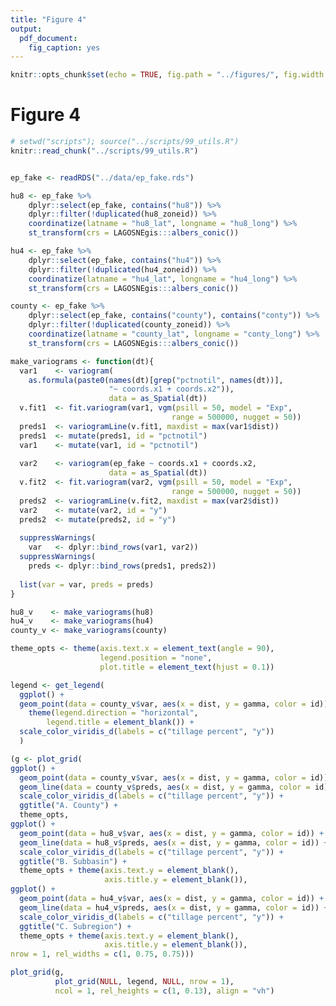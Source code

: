 ```yaml
---
title: "Figure 4"
output:
  pdf_document:
    fig_caption: yes
---
```


```r
knitr::opts_chunk$set(echo = TRUE, fig.path = "../figures/", fig.width = 5, fig.height = 6)
```

# Figure 4

```r
# setwd("scripts"); source("../scripts/99_utils.R")
knitr::read_chunk("../scripts/99_utils.R")
```

```r

```

```r
ep_fake <- readRDS("../data/ep_fake.rds")

hu8 <- ep_fake %>%
    dplyr::select(ep_fake, contains("hu8")) %>%
    dplyr::filter(!duplicated(hu8_zoneid)) %>%
    coordinatize(latname = "hu8_lat", longname = "hu8_long") %>%
    st_transform(crs = LAGOSNEgis:::albers_conic())

hu4 <- ep_fake %>%
    dplyr::select(ep_fake, contains("hu4")) %>%
    dplyr::filter(!duplicated(hu4_zoneid)) %>%
    coordinatize(latname = "hu4_lat", longname = "hu4_long") %>%
    st_transform(crs = LAGOSNEgis:::albers_conic())

county <- ep_fake %>%
    dplyr::select(ep_fake, contains("county"), contains("conty")) %>%
    dplyr::filter(!duplicated(county_zoneid)) %>%
    coordinatize(latname = "county_lat", longname = "conty_long") %>%
    st_transform(crs = LAGOSNEgis:::albers_conic())

make_variograms <- function(dt){
  var1    <- variogram(
    as.formula(paste0(names(dt)[grep("pctnotil", names(dt))], 
                      "~ coords.x1 + coords.x2")), 
                      data = as_Spatial(dt))
  v.fit1  <- fit.variogram(var1, vgm(psill = 50, model = "Exp", 
                                    range = 500000, nugget = 50))
  preds1  <- variogramLine(v.fit1, maxdist = max(var1$dist))
  preds1  <- mutate(preds1, id = "pctnotil") 
  var1    <- mutate(var1, id = "pctnotil")
  
  var2    <- variogram(ep_fake ~ coords.x1 + coords.x2, 
                      data = as_Spatial(dt))
  v.fit2  <- fit.variogram(var2, vgm(psill = 50, model = "Exp", 
                                    range = 500000, nugget = 50))
  preds2  <- variogramLine(v.fit2, maxdist = max(var2$dist))  
  var2    <- mutate(var2, id = "y")
  preds2  <- mutate(preds2, id = "y")
  
  suppressWarnings(
    var   <- dplyr::bind_rows(var1, var2))
  suppressWarnings(
    preds <- dplyr::bind_rows(preds1, preds2))
  
  list(var = var, preds = preds)
}  

hu8_v    <- make_variograms(hu8)
hu4_v    <- make_variograms(hu4)
county_v <- make_variograms(county)

theme_opts <- theme(axis.text.x = element_text(angle = 90), 
                    legend.position = "none", 
                    plot.title = element_text(hjust = 0.1))

legend <- get_legend(
  ggplot() +
  geom_point(data = county_v$var, aes(x = dist, y = gamma, color = id)) + 
    theme(legend.direction = "horizontal", 
        legend.title = element_blank()) +
  scale_color_viridis_d(labels = c("tillage percent", "y"))
  )

(g <- plot_grid(
ggplot() +
  geom_point(data = county_v$var, aes(x = dist, y = gamma, color = id)) +
  geom_line(data = county_v$preds, aes(x = dist, y = gamma, color = id)) + 
  scale_color_viridis_d(labels = c("tillage percent", "y")) +
  ggtitle("A. County") +
  theme_opts, 
ggplot() +
  geom_point(data = hu8_v$var, aes(x = dist, y = gamma, color = id)) +
  geom_line(data = hu8_v$preds, aes(x = dist, y = gamma, color = id)) + 
  scale_color_viridis_d(labels = c("tillage percent", "y")) +
  ggtitle("B. Subbasin") +  
  theme_opts + theme(axis.text.y = element_blank(), 
                     axis.title.y = element_blank()),
ggplot() +
  geom_point(data = hu4_v$var, aes(x = dist, y = gamma, color = id)) +
  geom_line(data = hu4_v$preds, aes(x = dist, y = gamma, color = id)) + 
  scale_color_viridis_d(labels = c("tillage percent", "y")) +
  ggtitle("C. Subregion") + 
  theme_opts + theme(axis.text.y = element_blank(), 
                     axis.title.y = element_blank()),
nrow = 1, rel_widths = c(1, 0.75, 0.75)))

plot_grid(g,
          plot_grid(NULL, legend, NULL, nrow = 1), 
          ncol = 1, rel_heights = c(1, 0.13), align = "vh")

```
